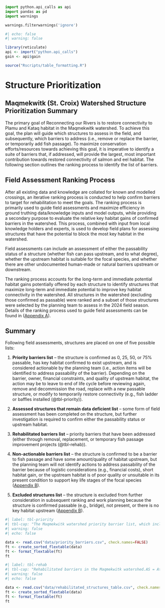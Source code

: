 ```python
import python.api_calls as api
import pandas as pd
import warnings

warnings.filterwarnings('ignore')
```

```r
#| echo: false
#| warning: false

library(reticulate)
api <- import("python.api_calls")
gain <- api$gain

source("Rscripts/table_formatting.R")

```

# Structure Prioritization 

## Maqmekwitk (St. Croix) Watershed Structure Prioritization Summary {.unnumbered}

The primary goal of Reconnecting our Rivers is to restore connectivity to Plamu and Kataq habitat in the Maqmekwitk watershed. To achieve this goal, the plan will guide which structures to assess in the field, and subsequently, which barriers to address (i.e., remove or replace the barrier, or temporarily add fish passage). To maximize conservation efforts/resources towards achieving this goal, it is imperative to identify a suite of barriers that, if addressed, will provide the largest, most important contribution towards restored connectivity of salmon and eel habitat. The following section outlines the ranking process to identify the list of barriers.

## Field Assessment Ranking Process {.unnumbered}

After all existing data and knowledge are collated for known and modelled crossings, an iterative ranking process is conducted to help confirm barriers to target for rehabilitation to meet the goals. The ranking process is primarily used to guide field assessments and maximize efficiency in ground truthing data/knowledge inputs and model outputs, while providing a secondary purpose to evaluate the relative key habitat gains of confirmed barriers in the watershed. This process, combined with input from local knowledge holders and experts, is used to develop field plans for assessing structures that have the potential to block the most key habitat in the watershed. 

Field assessments can include an assessment of either the passability status of a structure (whether fish can pass upstream, and to what degree), whether the upstream habitat is suitable for the focal species, and whether there are other undocumented human-made or natural barriers upstream or downstream. 

The ranking process accounts for the long-term and immediate potential habitat gains potentially offered by each structure to identify structures that maximize long-term and immediate potential to improve key habitat connectivity in the watershed. All structures in the watershed (excluding those confirmed as passable) were ranked and a subset of those structures were selected by the planning team to assess in the 2024 field season. Details of the ranking process used to guide field assessments can be found in ([Appendix A](supplementary-information.qmd)). 

## Summary {.unnumbered}

Following field assessments, structures are placed on one of five possible lists:

1.  **Priority barriers list** – the structure is confirmed as 0, 25, 50, or 75% passable, has key habitat confirmed to exist upstream, and is considered actionable by the planning team (i.e., action items will be identified to address passability of the barrier). Depending on the barrier, owner, financial constraints, and quality of upstream habitat, the action may be to leave to end of life cycle before reviewing again, remove and decommission the road, replace with a new passable structure, or modify to temporarily restore connectivity (e.g., fish ladder or baffles installed (@tbl-priority)).

2.  **Assessed structures that remain data deficient list** – some form of field assessment has been completed on the structure, but further investigation is required to confirm either the passability status or upstream habitat.

3.  **Rehabilitated barriers list** – priority barriers that have been addressed (either through removal, replacement, or temporary fish passage improvement projects (@tbl-rehab)).

4.  **Non-actionable barriers list** – the structure is confirmed to be a barrier to fish passage and have some amount/quality of habitat upstream, but the planning team will not identify actions to address passability of the barrier because of logistic considerations (e.g., financial costs), short habitat gain, or the upstream habitat is of poor quality or unsuitable in its present condition to support key life stages of the focal species ([Appendix B](wcrp-table.qmd)).

5.  **Excluded structures list** – the structure is excluded from further consideration in subsequent ranking and work planning because the structure is confirmed passable (e.g., bridge), not present, or there is no key habitat upstream ([Appendix B](wcrp-table.qmd)).

```r
#| label: tbl-priority
#| tbl-cap: "The Maqmekwitk watershed priority barrier list, which includes barriers that have undergone field assessment, been reviewed by the planning team, and selected to be addressed (whether removed, replaced with a passable structure, or provided temporary fish passage).AS = Atlantic Salmon; AE = American Eel; CBS = closed bottom structure."
#| warning: false
#| echo: false

data <- read.csv("data/priority_barriers.csv", check.names=FALSE)
ft <- create_sorted_flextable(data)
ft <- format_flextable(ft)
ft
```

```r
#| label: tbl-rehab
#| tbl-cap: "Rehabilitated barriers in the Maqmekwitk watershed.AS = Atlantic Salmon; AE = American Eel."
#| warning: false
#| echo: false

data <- read.csv("data/rehabilitated_structures_table.csv", check.names=FALSE)
ft <- create_sorted_flextable(data)
ft <- format_flextable(ft)
ft
```

